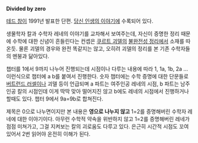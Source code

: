 '''Divided by zero'''

[[테드 창]]이 1991년 발표한 단편. [[당신 인생의 이야기]]에 수록되어 있다.

생물학자 칼과 수학자 레네의 이야기를 교차해서 보여주는데, 자신이 증명한 정리 때문에 수학에 대한 신념이 흔들린다는 컨셉은 [[쿠르트 괴델]]의 [[불완전성 정리]]에서 소재를 따온듯. 물론 괴델의 경우와 완전 똑같지는 않고, 오히려 괴델의 정리를 본 기존 수학자들의 멘붕과 닮아있다.

챕터를 1에서 9까지 나누어 진행되는데 시점이나 다루는 내용에 따라 1, 1a, 1b, 2a ... 이런식으로 챕터에 a b를 붙여서 진행한다. 숫자 챕터에는 수학 증명에 대한 단문들로 [[버트런드 러셀]]이나 괴델 등이 언급되며 a 파트는 여주인공 레네의 시점, b 파트는 남주인공 칼의 시점인데 이게 딱딱 맞아 떨어지진 않고 b에도 레네의 시점에서 진행하거나 할때도 있다. 챕터 9에서 9a=9b로 합쳐진다.

제목은 0으로 나누면이지만 본 내용은 '''영으로 나누지 않고''' 1=2를 증명해버린 수학자 레네에 대한 이야기이다. 아무런 수학적 약속을 위반하지 않고 1=2를 증명해버린 레네가 점점 미쳐가고, 그걸 지켜보는 칼의 괴로움도 다루고 있다. 은근히 시간적 시점도 꼬여 있어서 2번 읽어야 온전히 이해가 된다. 
